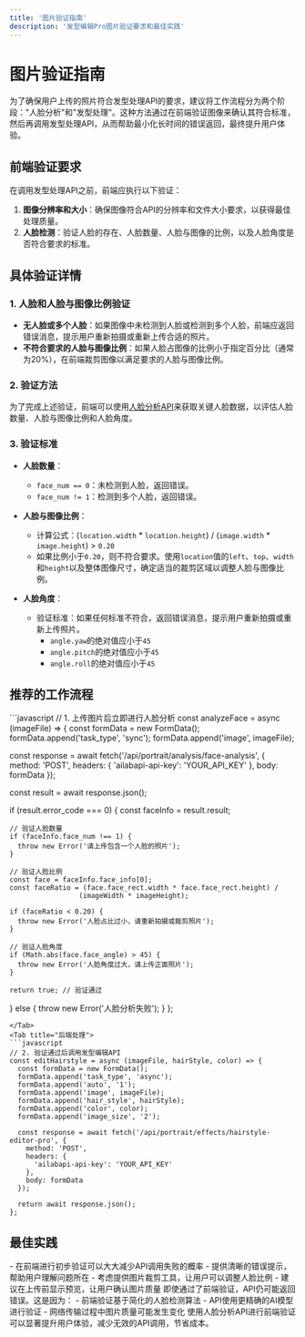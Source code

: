 ```yaml
---
title: '图片验证指南'
description: '发型编辑Pro图片验证要求和最佳实践'
---
```


# 图片验证指南

为了确保用户上传的照片符合发型处理API的要求，建议将工作流程分为两个阶段："人脸分析"和"发型处理"。这种方法通过在前端验证图像来确认其符合标准，然后再调用发型处理API，从而帮助最小化长时间的错误返回，最终提升用户体验。

## 前端验证要求

在调用发型处理API之前，前端应执行以下验证：

1. **图像分辨率和大小**：确保图像符合API的分辨率和文件大小要求，以获得最佳处理质量。
2. **人脸检测**：验证人脸的存在、人脸数量、人脸与图像的比例，以及人脸角度是否符合要求的标准。

## 具体验证详情

### 1. 人脸和人脸与图像比例验证

- **无人脸或多个人脸**：如果图像中未检测到人脸或检测到多个人脸，前端应返回错误消息，提示用户重新拍摄或重新上传合适的照片。
- **不符合要求的人脸与图像比例**：如果人脸占图像的比例小于指定百分比（通常为20%），在前端裁剪图像以满足要求的人脸与图像比例。

### 2. 验证方法

为了完成上述验证，前端可以使用[人脸分析API](/api-reference/endpoint/face-analysis)来获取关键人脸数据，以评估人脸数量、人脸与图像比例和人脸角度。

### 3. 验证标准

- **人脸数量**：
  - `face_num == 0`：未检测到人脸，返回错误。
  - `face_num != 1`：检测到多个人脸，返回错误。

- **人脸与图像比例**：
  - 计算公式：(`location.width` * `location.height`) / (`image.width` * `image.height`) > `0.20`
  - 如果比例小于`0.20`，则不符合要求。使用`location`值的`left`、`top`、`width`和`height`以及整体图像尺寸，确定适当的裁剪区域以调整人脸与图像比例。

- **人脸角度**：
  - 验证标准：如果任何标准不符合，返回错误消息，提示用户重新拍摄或重新上传照片。
    - `angle.yaw`的绝对值应小于`45`
    - `angle.pitch`的绝对值应小于`45`
    - `angle.roll`的绝对值应小于`45`

## 推荐的工作流程

<Tabs>
<Tab title="前端验证">
```javascript
// 1. 上传图片后立即进行人脸分析
const analyzeFace = async (imageFile) => {
  const formData = new FormData();
  formData.append('task_type', 'sync');
  formData.append('image', imageFile);
  
  const response = await fetch('/api/portrait/analysis/face-analysis', {
    method: 'POST',
    headers: {
      'ailabapi-api-key': 'YOUR_API_KEY'
    },
    body: formData
  });
  
  const result = await response.json();
  
  if (result.error_code === 0) {
    const faceInfo = result.result;
    
    // 验证人脸数量
    if (faceInfo.face_num !== 1) {
      throw new Error('请上传包含一个人脸的照片');
    }
    
    // 验证人脸比例
    const face = faceInfo.face_info[0];
    const faceRatio = (face.face_rect.width * face.face_rect.height) / 
                     (imageWidth * imageHeight);
    
    if (faceRatio < 0.20) {
      throw new Error('人脸占比过小，请重新拍摄或裁剪照片');
    }
    
    // 验证人脸角度
    if (Math.abs(face.face_angle) > 45) {
      throw new Error('人脸角度过大，请上传正面照片');
    }
    
    return true; // 验证通过
  } else {
    throw new Error('人脸分析失败');
  }
};
```
</Tab>
<Tab title="后端处理">
```javascript
// 2. 验证通过后调用发型编辑API
const editHairstyle = async (imageFile, hairStyle, color) => {
  const formData = new FormData();
  formData.append('task_type', 'async');
  formData.append('auto', '1');
  formData.append('image', imageFile);
  formData.append('hair_style', hairStyle);
  formData.append('color', color);
  formData.append('image_size', '2');
  
  const response = await fetch('/api/portrait/effects/hairstyle-editor-pro', {
    method: 'POST',
    headers: {
      'ailabapi-api-key': 'YOUR_API_KEY'
    },
    body: formData
  });
  
  return await response.json();
};
```
</Tab>
</Tabs>

## 最佳实践

<Note>
- 在前端进行初步验证可以大大减少API调用失败的概率
- 提供清晰的错误提示，帮助用户理解问题所在
- 考虑提供图片裁剪工具，让用户可以调整人脸比例
- 建议在上传前显示预览，让用户确认图片质量
</Note>

<Warning>
即使通过了前端验证，API仍可能返回错误。这是因为：
- 前端验证基于简化的人脸检测算法
- API使用更精确的AI模型进行验证
- 网络传输过程中图片质量可能发生变化
</Warning>

<Tip>
  使用人脸分析API进行前端验证可以显著提升用户体验，减少无效的API调用，节省成本。
</Tip>

